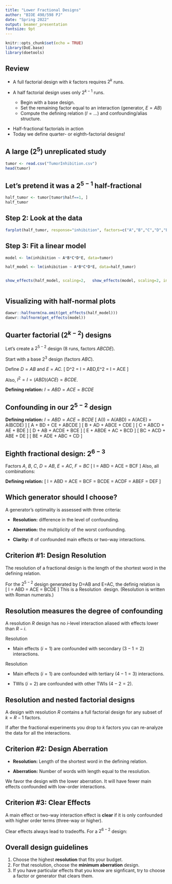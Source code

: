 ```yaml
---
title: "Lower Fractional Designs"
author: "BIOE 498/598 PJ"
date: "Spring 2022"
output: beamer_presentation
fontsize: 9pt
---
```


```r
knitr::opts_chunk$set(echo = TRUE)
library(DoE.base)
library(doetools)
```

## Review

* A full factorial design with $k$ factors requires $2^k$ runs.

* A half factorial design uses only $2^{k-1}$ runs.
  * Begin with a base design.
  * Set the remaining factor equal to an interaction (generator, $E=AB$)
  * Compute the defining relation ($I = \ldots$) and confounding/alias structure.

\pause
* Half-fractional factorials in action
* Today we define quarter- or eighth-factorial designs!

## A large ($2^5$) unreplicated study

```r
tumor <- read.csv("TumorInhibition.csv")
head(tumor)
```

## Let's pretend it was a $2^{5-1}$ half-fractional

```r
half_tumor <- tumor[tumor$half==1, ]
half_tumor
```

## Step 2: Look at the data
```r
farplot(half_tumor, response="inhibition", factors=c("A","B","C","D","E"))
```

## Step 3: Fit a linear model

```r
model <- lm(inhibition ~ A*B*C*D*E, data=tumor)
```

```r
half_model <- lm(inhibition ~ A*B*C*D*E, data=half_tumor)
```

::: columns
:::: column
```r
show_effects(half_model, scaling=2, intercept=FALSE, order="abs", n=18)
```
::::

:::: column
```r
show_effects(model, scaling=2, intercept=FALSE, order="abs", n=18)
```
::::
:::

## Visualizing with half-normal plots

```r
daewr::halfnorm(na.omit(get_effects(half_model)))
daewr::halfnorm(get_effects(model))
```

## Quarter factorial ($2^{k-2}$) designs

Let's create a $2^{5-2}$ design (8 runs, factors $ABCDE$).

\pause
Start with a base $2^3$ design (factors $ABC$).

\pause
Define $D=AB$ and $E=AC$.
\[ D^2 = I = ABD,\quad		E^2 = I = ACE \]

\pause
Also, $I^2 = I = (ABD)(ACE) = BCDE$.

\pause
**Defining relation:** $I = ABD = ACE = BCDE$

## Confounding in our $2^{5-2}$ design

**Defining relation:** $I = ABD = ACE = BCDE$
\[ A(I) = A(ABD) = A(ACE) = A(BCDE) \]
\pause
\[ A + BD + CE + ABCDE \]
\pause
\[ B + AD + ABCE + CDE \]
\[ C + ABCD + AE + BDE \]
\[ D + AB + ACDE + BCE \]
\[ E + ABDE + AC + BCD \]
\pause
\[ BC + ACD + ABE + DE \]
\[ BE + ADE + ABC + CD \]

## Eighth fractional design: $2^{6-3}$

Factors $A$, $B$, $C$, $D=AB$, $E=AC$, $F=BC$
\pause
\[ I = ABD = ACE = BCF \]
\pause
Also, all combinations:
\begin{align*}
  I^2 &= I = (ABD)(ACE) = BCDE \\
  I^2 &= I = (ABD)(BCF) = ACDF \\
  I^2 &= I = (ACE)(BCF) = ABEF \\
  I^3 &= I = (ABD)(ACE)(BCF) = DEF
\end{align*}

**Defining relation:**
\[ I = ABD = ACE = BCF = BCDE = ACDF = ABEF = DEF \]

## Which generator should I choose?

A generator’s optimality is assessed with three criteria:

* **Resolution:** difference in the level of confounding.

* **Aberration:** the multiplicity of the worst confounding.

* **Clarity:** # of confounded main effects or two-way interactions.

## Criterion #1: Design Resolution

The resolution of a fractional design is the length of the shortest word in the defining relation.


\newcommand\iii{\ensuremath{\mathrm{III}}}
\newcommand\iv{\ensuremath{\mathrm{IV}}}

For the $2^{5-2}$ design generated by D=AB and E=AC, the definig relation is	
\[ I = ABD = ACE = BCDE \]
This is a Resolution \iii\ design. (Resolution is written with Roman numerals.)

## Resolution measures the degree of confounding

A resolution $R$ design has no $i$-level interaction aliased with effects lower than $R-i$.

\pause
Resolution \iii\

* Main effects ($i=1$) are confounded with secondary ($3-1 = 2$) interactions.

\pause
Resolution \iv\

* Main effects ($i=1$) are confounded with tertiary ($4-1 = 3$) interactions.

* TWIs ($i=2$) are confounded with other TWIs ($4-2 = 2$).

## Resolution and nested factorial designs

A design with resolution $R$ contains a full factorial design for  any subset of $k = R-1$ factors.

\pause
\medskip
If after the fractional experiments you drop to $k$ factors you can re-analyze the data for all the interactions.

## Criterion #2: Design Aberration

* **Resolution:** Length of the shortest word in the defining relation.

* **Aberration:** Number of words with length equal to the resolution.

\pause
\medskip
\begin{center}
$I = ABCDF = ABCEG = DEFG\quad$	resolution \iv, aberration 1

$I = ABCF = ADEG = BCDEFG\quad$	resolution \iv, aberration 2
\end{center}

\pause
\medskip
We favor the design with the lower aberration. It will have fewer main effects confounded with low-order interactions.

## Criterion #3: Clear Effects

A main effect or two-way interaction effect is **clear** if it is only confounded with higher order terms (three-way or higher).

\pause
\medskip
Clear effects always lead to tradeoffs. For a $2^{6-2}$ design:
\begin{align*}
  I &= ABCE = ABDF = CDEF &\quad	\text{6 main effects clear} \\
  I &= ABE = ACDF = BCDEF &\quad 	\text{3 main effects $+$ 6 TWIs clear} 
\end{align*}

## Overall design guidelines

1. Choose the highest **resolution** that fits your budget.
2. For that resolution, choose the **minimum aberration** design.
3. If you have particular effects that you know are signficant, try to choose a factor or generator that clears them.
